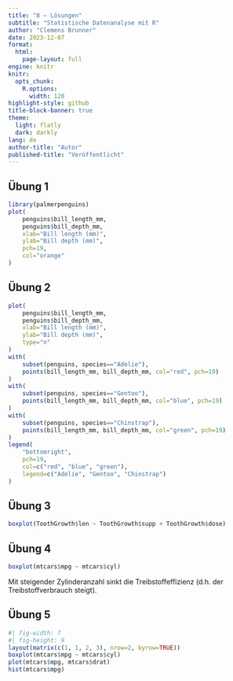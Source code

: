 ```yaml
---
title: "8 – Lösungen"
subtitle: "Statistische Datenanalyse mit R"
author: "Clemens Brunner"
date: 2023-12-07
format:
  html:
    page-layout: full
engine: knitr
knitr:
  opts_chunk: 
    R.options:
      width: 120
highlight-style: github
title-block-banner: true
theme:
  light: flatly
  dark: darkly
lang: de
author-title: "Autor"
published-title: "Veröffentlicht"
---
```


## Übung 1

```r
library(palmerpenguins)
plot(
    penguins$bill_length_mm,
    penguins$bill_depth_mm,
    xlab="Bill length (mm)",
    ylab="Bill depth (mm)",
    pch=19,
    col="orange"
)
```

## Übung 2

```r
plot(
    penguins$bill_length_mm,
    penguins$bill_depth_mm,
    xlab="Bill length (mm)",
    ylab="Bill depth (mm)",
    type="n"
)
with(
    subset(penguins, species=="Adelie"),
    points(bill_length_mm, bill_depth_mm, col="red", pch=19)
)
with(
    subset(penguins, species=="Gentoo"),
    points(bill_length_mm, bill_depth_mm, col="blue", pch=19)
)
with(
    subset(penguins, species=="Chinstrap"),
    points(bill_length_mm, bill_depth_mm, col="green", pch=19)
)
legend(
    "bottomright",
    pch=19,
    col=c("red", "blue", "green"),
    legend=c("Adelie", "Gentoo", "Chinstrap")
)
```


## Übung 3

```r
boxplot(ToothGrowth$len ~ ToothGrowth$supp + ToothGrowth$dose)
```


## Übung 4

```r
boxplot(mtcars$mpg ~ mtcars$cyl)
```

Mit steigender Zylinderanzahl sinkt die Treibstoffeffizienz (d.h. der Treibstoffverbrauch steigt).


## Übung 5

```r
#| fig-width: 7
#| fig-height: 9
layout(matrix(c(1, 1, 2, 3), nrow=2, byrow=TRUE))
boxplot(mtcars$mpg ~ mtcars$cyl)
plot(mtcars$mpg, mtcars$drat)
hist(mtcars$mpg)
```
